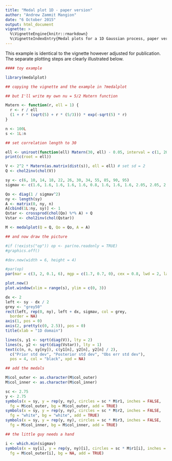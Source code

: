 ```yaml
---
title: "Medal plot 1D - paper version"
author: "Andrew Zammit Mangion"
date: "6 October 2015"
output: html_document
vignette: >
  %\VignetteEngine{knitr::rmarkdown}
  %\VignetteIndexEntry{Medal plots for a 1D Gaussian process, paper version}
---
```


This example is identical to the vignette \code{medal-1d} however adjusted for publication. The separate plotting steps are clearly illustrated below.

```r
#### toy example

library(medalplot)

## copying the vignette and the example in ?medalplot

## but I'll write my own nu = 5/2 Matern function

Matern <- function(r, ell = 1) {
  r <- r / ell
  (1 + r * (sqrt(5) + r * (5/3))) * exp(-sqrt(5) * r)
}

n <- 100L
s <- 1L:n

## set correlation length to 30

ell <- uniroot(function(ell) Matern(30, ell) - 0.05, interval = c(1, 20))$root
print(c(root = ell))

V <- 2^2 * Matern(as.matrix(dist(s)), ell = ell) # set sd = 2
Q <- chol2inv(chol(V))

sy <- c(6, 10, 14, 18, 22, 26, 30, 34, 55, 85, 90, 95)
sigmav <- c(1.6, 1.6, 1.6, 1.6, 1.6, 0.8, 1.6, 1.6, 1.6, 2.05, 2.05, 2.05)

Qo <- diag(1 / sigmav^2)
ny <- length(sy)
A <- matrix(0, ny, n)
A[cbind(1L:ny, sy)] <- 1
Qstar <- crossprod(chol(Qo) %*% A) + Q
Vstar <- chol2inv(chol(Qstar))

M <- medalplot(Q = Q, Qo = Qo, A = A)

## and now draw the picture

#if (!exists("op")) op <- par(no.readonly = TRUE)
#graphics.off()

#dev.new(width = 6, height = 4)

#par(op)
par(mar = c(3, 2, 0.1, 6), mgp = c(1.7, 0.7, 0), cex = 0.8, lwd = 2, las = 1)

plot.new()
plot.window(xlim = range(s), ylim = c(0, 3))

dx <- 2
left <- sy - dx / 2
grey <- "grey50"
rect(left, rep(0, ny), left + dx, sigmav, col = grey,
  border = NA)
axis(1, pos = 0)
axis(2, pretty(c(0, 2.5)), pos = 0)
title(xlab = "1D domain")

lines(s, y1 <- sqrt(diag(V)), lty = 2)
lines(s, y2 <- sqrt(diag(Vstar)), lty = 1)
text(c(n, n, sy[ny]), c(y1[n], y2[n], y2[n] / 2),
  c("Prior std dev", "Posterior std dev", "Obs err std dev"),
  pos = 4, col = "black", xpd = NA)

## add the medals

M$col_outer <- as.character(M$col_outer)
M$col_inner <- as.character(M$col_inner)

sc <- 2.75
y <- 2.75
symbols(x = sy, y = rep(y, ny), circles = sc * M$r1, inches = FALSE,
  fg = M$col_outer, bg = M$col_outer, add = TRUE)
symbols(x = sy, y = rep(y, ny), circles = sc * M$r2, inches = FALSE,
  fg = "white", bg = "white", add = TRUE)
symbols(x = sy, y = rep(y, ny), circles = sc * M$r3, inches = FALSE,
  fg = M$col_inner, bg = M$col_inner, add = TRUE)

## the little guy needs a hand

i <- which.min(sigmav)
symbols(x = sy[i], y = rep(y, ny)[i], circles = sc * M$r1[i], inches = FALSE,
  fg = M$col_outer[i], bg = NA, add = TRUE)
```
